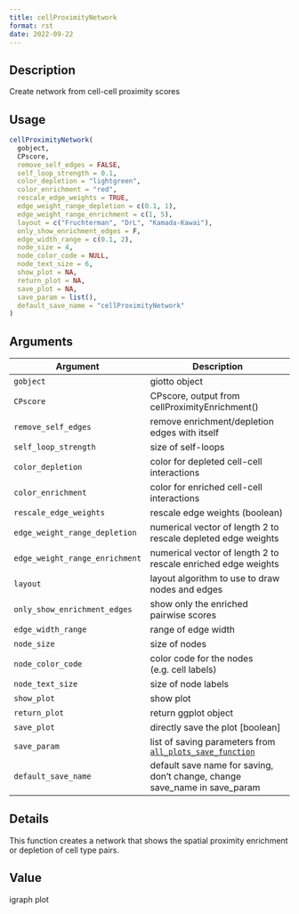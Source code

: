 ```yaml
--- 
title: cellProximityNetwork 
format: rst 
date: 2022-09-22 
--- 
```


## Description

Create network from cell-cell proximity scores


## Usage

```r
cellProximityNetwork(
  gobject,
  CPscore,
  remove_self_edges = FALSE,
  self_loop_strength = 0.1,
  color_depletion = "lightgreen",
  color_enrichment = "red",
  rescale_edge_weights = TRUE,
  edge_weight_range_depletion = c(0.1, 1),
  edge_weight_range_enrichment = c(1, 5),
  layout = c("Fruchterman", "DrL", "Kamada-Kawai"),
  only_show_enrichment_edges = F,
  edge_width_range = c(0.1, 2),
  node_size = 4,
  node_color_code = NULL,
  node_text_size = 6,
  show_plot = NA,
  return_plot = NA,
  save_plot = NA,
  save_param = list(),
  default_save_name = "cellProximityNetwork"
)
```


## Arguments

Argument      |Description
------------- |----------------
`gobject`     |     giotto object
`CPscore`     |     CPscore, output from cellProximityEnrichment()
`remove_self_edges`     |     remove enrichment/depletion edges with itself
`self_loop_strength`     |     size of self-loops
`color_depletion`     |     color for depleted cell-cell interactions
`color_enrichment`     |     color for enriched cell-cell interactions
`rescale_edge_weights`     |     rescale edge weights (boolean)
`edge_weight_range_depletion`     |     numerical vector of length 2 to rescale depleted edge weights
`edge_weight_range_enrichment`     |     numerical vector of length 2 to rescale enriched edge weights
`layout`     |     layout algorithm to use to draw nodes and edges
`only_show_enrichment_edges`     |     show only the enriched pairwise scores
`edge_width_range`     |     range of edge width
`node_size`     |     size of nodes
`node_color_code`     |     color code for the nodes (e.g. cell labels)
`node_text_size`     |     size of node labels
`show_plot`     |     show plot
`return_plot`     |     return ggplot object
`save_plot`     |     directly save the plot [boolean]
`save_param`     |     list of saving parameters from [`all_plots_save_function`](#allplotssavefunction)
`default_save_name`     |     default save name for saving, don't change, change save_name in save_param


## Details

This function creates a network that shows the  spatial proximity
 enrichment or depletion of cell type pairs.


## Value

igraph plot


